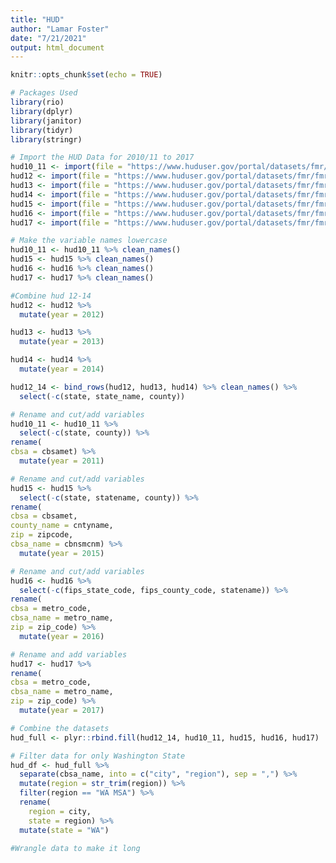 ```yaml
---
title: "HUD"
author: "Lamar Foster"
date: "7/21/2021"
output: html_document
---
```


```r
knitr::opts_chunk$set(echo = TRUE)
```

```r
# Packages Used 
library(rio)
library(dplyr)
library(janitor)
library(tidyr)
library(stringr)
```

```r
# Import the HUD Data for 2010/11 to 2017
hud10_11 <- import(file = "https://www.huduser.gov/portal/datasets/fmr/fmr2011f/fy2011_equiv_zc_rents_acs.xls")
hud12 <- import(file = "https://www.huduser.gov/portal/datasets/fmr/fmr2012f/small_area_fmrs_fy2012.xls")
hud13 <- import(file = "https://www.huduser.gov/portal/datasets/fmr/fmr2013p/small_area_fmrs_fy2013.xls")
hud14 <- import(file = "https://www.huduser.gov/portal/datasets/fmr/fmr2014f/small_area_fmrs_fy2014.xls")
hud15 <- import(file = "https://www.huduser.gov/portal/datasets/fmr/fmr2015f/small_area_fmrs_fy2015f.xls")
hud16 <- import(file = "https://www.huduser.gov/portal/datasets/fmr/fmr2016f/final_fy2016_hypothetical_safmrs.xlsx")
hud17 <- import(file = "https://www.huduser.gov/portal/datasets/fmr/fmr2017/FY2017_hypothetical_safmrs.xlsx")
```

```r
# Make the variable names lowercase 
hud10_11 <- hud10_11 %>% clean_names()
hud15 <- hud15 %>% clean_names()
hud16 <- hud16 %>% clean_names()
hud17 <- hud17 %>% clean_names()

```

```r
#Combine hud 12-14
hud12 <- hud12 %>% 
  mutate(year = 2012)

hud13 <- hud13 %>% 
  mutate(year = 2013)

hud14 <- hud14 %>% 
  mutate(year = 2014)

hud12_14 <- bind_rows(hud12, hud13, hud14) %>% clean_names() %>% 
  select(-c(state, state_name, county))

```

```r
# Rename and cut/add variables
hud10_11 <- hud10_11 %>% 
  select(-c(state, county)) %>% 
rename(
cbsa = cbsamet) %>% 
  mutate(year = 2011)
```

```r
# Rename and cut/add variables
hud15 <- hud15 %>% 
  select(-c(state, statename, county)) %>% 
rename(
cbsa = cbsamet,
county_name = cntyname,
zip = zipcode,
cbsa_name = cbnsmcnm) %>% 
  mutate(year = 2015)
```

```r
# Rename and cut/add variables
hud16 <- hud16 %>% 
  select(-c(fips_state_code, fips_county_code, statename)) %>% 
rename(
cbsa = metro_code,
cbsa_name = metro_name,
zip = zip_code) %>% 
  mutate(year = 2016)
```

```r
# Rename and add variables
hud17 <- hud17 %>% 
rename(
cbsa = metro_code,
cbsa_name = metro_name,
zip = zip_code) %>% 
  mutate(year = 2017)
```

```r
# Combine the datasets 
hud_full <- plyr::rbind.fill(hud12_14, hud10_11, hud15, hud16, hud17)
```

```r
# Filter data for only Washington State 
hud_df <- hud_full %>% 
  separate(cbsa_name, into = c("city", "region"), sep = ",") %>%
  mutate(region = str_trim(region)) %>% 
  filter(region == "WA MSA") %>% 
  rename(
    region = city,
    state = region) %>%
  mutate(state = "WA")
```

```r
#Wrangle data to make it long 
```



















